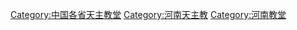 [[Category:中国各省天主教堂|Category:中国各省天主教堂]]
[[Category:河南天主教|Category:河南天主教]]
[[Category:河南教堂|Category:河南教堂]]